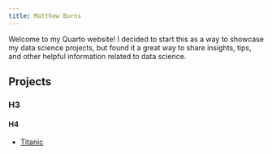 ```yaml
---
title: Matthew Burns
---
```


Welcome to my Quarto website! I decided to start this as a way to showcase my
data science projects, but found it a great way to share insights, tips, and
other helpful information related to data science.

## Projects

### H3

#### H4

- [Titanic][1]

<!-- References -->

[1]: /projects/titanic/
